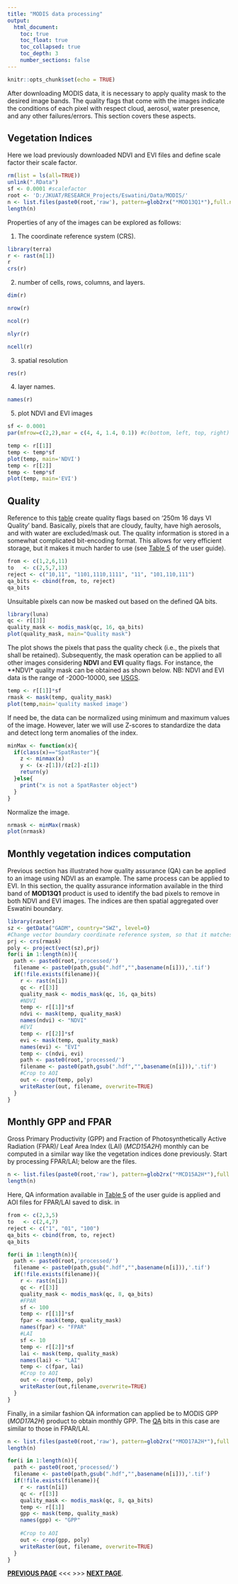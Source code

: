 ```yaml
---
title: "MODIS data processing"
output: 
  html_document:
    toc: true
    toc_float: true
    toc_collapsed: true
    toc_depth: 3
    number_sections: false
---
```


```r
knitr::opts_chunk$set(echo = TRUE)
```

After downloading MODIS data, it is necessary to apply quality mask to the desired image bands. The quality flags that come with the images indicate the conditions of each pixel with respect cloud, aerosol, water presence, and any other failures/errors. This section covers these aspects.

## Vegetation Indices

Here we load previously downloaded NDVI and EVI files and define scale factor their scale factor.

```r
rm(list = ls(all=TRUE))
unlink(".RData")
sf <- 0.0001 #scalefactor
root <- 'D:/JKUAT/RESEARCH_Projects/Eswatini/Data/MODIS/'
n <- list.files(paste0(root,'raw'), pattern=glob2rx("*MOD13Q1*"),full.names=T)
length(n)
```

Properties of any of the images can be explored as follows:

1. The coordinate reference system (CRS).

```r
library(terra)
r <- rast(n[1])
r
crs(r)
```

2. number of cells, rows, columns, and layers.

```r
dim(r)

nrow(r)

ncol(r)

nlyr(r)

ncell(r)
```

3. spatial resolution

```r
res(r)
```

4. layer names.

```r
names(r)
```

5. plot NDVI and EVI images

```r
sf <- 0.0001
par(mfrow=c(2,2),mar = c(4, 4, 1.4, 0.1)) #c(bottom, left, top, right)

temp <- r[[1]]
temp <- temp*sf
plot(temp, main='NDVI')
temp <- r[[2]]
temp <- temp*sf
plot(temp, main='EVI')
```

## Quality

Reference to this [table](https://lpdaac.usgs.gov/documents/103/MOD13_User_Guide_V6.pdf) create quality flags based on '250m 16 days VI Quality' band. Basically, pixels that are cloudy, faulty, have high aerosols, and with water are excluded/mask out. The quality information is stored in a somewhat complicated bit-encoding format. This allows for very efficient storage, but it makes it much harder to use (see [Table 5](https://lpdaac.usgs.gov/documents/103/MOD13_User_Guide_V6.pdf) of the user guide).
 
```r
from <- c(1,2,6,11)
to   <- c(2,5,7,13)
reject <- c("10,11", "1101,1110,1111", "11", "101,110,111")
qa_bits <- cbind(from, to, reject)
qa_bits
```

Unsuitable pixels can now be masked out based on the defined QA bits.

```r
library(luna)
qc <- r[[3]]
quality_mask <- modis_mask(qc, 16, qa_bits)
plot(quality_mask, main="Quality mask")
```

The plot shows the pixels that pass the quality check (i.e., the pixels that shall be retained). Subsequently, the mask operation can be applied to all other images considering **NDVI** and **EVI** quality flags. For instance, the **NDVI* quality mask can be obtained as shown below. NB: NDVI and EVI data is the range of -2000--10000, see [USGS](https://lpdaac.usgs.gov/products/mod13q1v006/). 

```r
temp <- r[[1]]*sf
rmask <- mask(temp, quality_mask)
plot(temp,main='quality masked image')
```

If need be, the data can be normalized using minimum and maximum values of the image. However, later we will use Z-scores to standardize the data and detect long term anomalies of the index.

```r
minMax <- function(x){
  if(class(x)=="SpatRaster"){
    z <- minmax(x)
    y <- (x-z[1])/(z[2]-z[1])
    return(y)
  }else{
    print("x is not a SpatRaster object")
  }
}
```

Normalize the image.

```r
nrmask <- minMax(rmask)
plot(nrmask)
```


## Monthly vegetation indices computation

Previous section has illustrated how quality assurance (QA) can be applied to an image using NDVI as an example. The same process can be applied to EVI. In this section, the quality assurance information available in the third band of **MOD13Q1** product is used to identify the bad pixels to remove in both NDVI and EVI images. The indices are then spatial aggregated over Eswatini boundary.

```r
library(raster)
sz <- getData("GADM", country="SWZ", level=0)
#Change vector boundary coordinate reference system, so that it matches that of the MODIS data.
prj <- crs(rmask)
poly <- project(vect(sz),prj)
for(i in 1:length(n)){
  path <- paste0(root,'processed/')
  filename <- paste0(path,gsub(".hdf","",basename(n[i])),'.tif')
  if(!file.exists(filename)){
    r <- rast(n[i])
    qc <- r[[3]]
    quality_mask <- modis_mask(qc, 16, qa_bits)
    #NDVI
    temp <- r[[1]]*sf
    ndvi <- mask(temp, quality_mask)
    names(ndvi) <- "NDVI"
    #EVI
    temp <- r[[2]]*sf
    evi <- mask(temp, quality_mask)
    names(evi) <- "EVI"
    temp <- c(ndvi, evi)
    path <- paste0(root,'processed/')
    filename <- paste0(path,gsub(".hdf","",basename(n[i])),'.tif')
    #Crop to AOI
    out <- crop(temp, poly)
    writeRaster(out, filename, overwrite=TRUE)
  }
}
```

## Monthly GPP and FPAR

Gross Primary Productivity (GPP) and Fraction of Photosynthetically Active Radiation (FPAR)/ Leaf Area Index (LAI) (*MCD15A2H*) monthly can be computed in a similar way like the vegetation indices done previously. Start by processing FPAR/LAI; below are the files.

```r
n <- list.files(paste0(root,'raw'), pattern=glob2rx("*MCD15A2H*"),full.names=T)
length(n)
```

Here, QA information available in [Table 5](https://lpdaac.usgs.gov/documents/624/MOD15_User_Guide_V6.pdf) of the user guide is applied and AOI files for FPAR/LAI saved to disk. in

```r
from <- c(2,3,5)
to   <- c(2,4,7)
reject <- c("1", "01", "100")
qa_bits <- cbind(from, to, reject)
qa_bits

for(i in 1:length(n)){
  path <- paste0(root,'processed/')
  filename <- paste0(path,gsub(".hdf","",basename(n[i])),'.tif')
  if(!file.exists(filename)){
    r <- rast(n[i])
    qc <- r[[3]]
    quality_mask <- modis_mask(qc, 8, qa_bits)
    #FPAR
    sf <- 100
    temp <- r[[1]]*sf
    fpar <- mask(temp, quality_mask)
    names(fpar) <- "FPAR"
    #LAI
    sf <- 10
    temp <- r[[2]]*sf
    lai <- mask(temp, quality_mask)
    names(lai) <- "LAI"
    temp <- c(fpar, lai)
    #Crop to AOI
    out <- crop(temp, poly)
    writeRaster(out,filename,overwrite=TRUE)
  }
}
```

Finally, in a similar fashion QA information can applied be to MODIS GPP (*MOD17A2H*) product to obtain monthly GPP. The [QA](https://landweb.modaps.eosdis.nasa.gov/QA_WWW/forPage/user_guide/MOD17UsersGuide2019.pdf) bits in this case are similar to those in FPAR/LAI.

```r
n <- list.files(paste0(root,'raw'), pattern=glob2rx("*MOD17A2H*"),full.names=T)
length(n)

for(i in 1:length(n)){
  path <- paste0(root,'processed/')
  filename <- paste0(path,gsub(".hdf","",basename(n[i])),'.tif')
  if(!file.exists(filename)){
    r <- rast(n[i])
    qc <- r[[3]]
    quality_mask <- modis_mask(qc, 8, qa_bits)
    temp <- r[[1]]
    gpp <- mask(temp, quality_mask)
    names(gpp) <- "GPP"
    
    #Crop to AOI
    out <- crop(gpp, poly)
    writeRaster(out, filename, overwrite=TRUE)
  }
}

```


[**PREVIOUS PAGE**](modis.html) <<<  >>>   [**NEXT PAGE**](indices.html).